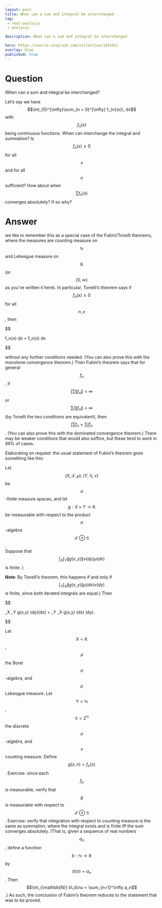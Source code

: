 ---
layout: post
title: When can a sum and integral be interchanged
tag:
 - real-analysis
 - analysis

description: When can a sum and integral be interchanged

hero: https://source.unsplash.com/collection/145103/
overlay: blue 
published: true
---

# Question 

When can a sum and integral be interchanged?

<!--break-->


Let's say we have $$\int_{0}^{\infty}\sum_{n = 0}^{\infty} f_{n}(x)\, dx$$ with $$f_{n}(x)$$ being continuous functions. When can interchange the integral and summation? Is $$f_{n}(x) \geq 0$$ for all $$x$$ and for all $$n$$ sufficient? How about when $$\sum f_{n}(x)$$ converges absolutely? If so why?


# Answer 


we like to remember this as a special case of the Fubini/Tonelli theorems, where the measures are counting measure on $$\mathbb{N}$$ and Lebesgue measure on $$\mathbb{R}$$ (or $$[0,\infty)$$ as you've written it here).  In particular, Tonelli's theorem says if $$f_n(x) \ge 0$$ for all $$n,x$$, then 

$$

\sum \int f_n(x) dx = \int \sum f_n(x) dx

$$

 without any further conditions needed.  (You can also prove this with the monotone convergence theorem.)
Then Fubini's theorem says that for general $$f_n$$, if $$\int \sum \|f_n\| < \infty$$ or $$\sum \int \|f_n\| < \infty$$ (by Tonelli the two conditions are equivalent), then $$\int \sum f_n = \sum \int f_n$$.  (You can also prove this with the dominated convergence theorem.)
There may be weaker conditions that would also suffice, but these tend to work in 99% of cases.

Elaborating on request: the usual statement of Fubini's theorem goes something like this:

Let $$(X,\mathcal{F}, \mu),(Y,\mathcal{G}, \nu)$$ be $$\sigma$$-finite measure spaces, and let $$g : X \times Y \to \mathbb{R}$$ be measurable with respect to the product $$\sigma$$-algebra $$\mathcal{F} \otimes \mathcal{G}$$.  
Suppose that $$\int_X \int_Y \|g(x,y)\| \nu(dy) \mu(dx)$$ is finite.  (

**Note**: By Tonelli's theorem, this happens if and only if $$\int_Y \int_X \|g(x,y)\|\mu(dx)\nu(dy)$$ is finite, since both iterated integrals are equal.)   Then 

$$

\int_X \int_Y g(x,y) \nu(dy)\mu(dx) = \int_Y \int_X g(x,y) \mu(dx) \nu(dy).

$$



Let $$X = \mathbb{R}$$, $$\mathcal{F}$$ the Borel $$\sigma$$-algebra, and $$\mu$$ Lebesgue measure.  Let $$Y = \mathbb{N}$$, $$\mathcal{G} = 2^{\mathbb{N}}$$ the discrete $$\sigma$$-algebra, and $$\nu$$ counting measure.  Define $$g(x,n) = f_n(x)$$.  Exercise: since each $$f_n$$ is measurable, verify that $$g$$ is measurable with respect to $$\mathcal{F} \otimes \mathcal{G}$$.  Exercise: verify that integration with respect to counting measure is the same as summation, where the integral exists and is finite iff the sum converges absolutely.  (That is, given a sequence of real numbers $$a_n$$, define a function $$b : \mathbb{N} \to \mathbb{R}$$ by $$b(n) = a_n$$.  Then $$\int_{\mathbb{N}} b\,d\nu = \sum_{n=1}^\infty a_n$$.)
As such, the conclusion of Fubini's theorem reduces to the statement that was to be proved.

